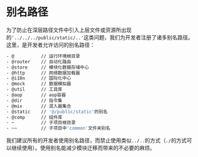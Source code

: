 
<Meta title="框架/核心（Core）/别名路径（alias）" />

# 别名路径

为了防止在深层路径文件中引入上层文件或资源所出现的`'../../../public/static/..'`这类问题，我们为开发者注册了诸多别名路径。这里，是开发者允许访问的别名路径：

```sh
- @          // 运行环境根目录
- @router    // 自动化路由
- @store     // 模块化数据存储中心
- @http      // 网络数据加载器
- @i18n      // 国际化中心
- @mock      // 数据模拟器
- @util      // 工具库
- @aop       // aop容器
- @dir       // 指令集
- @mix       // 混入器集合
- @static    // '@/public/static'的别名
- @comp      // 组件库
- ~          // 子项目根目录
- ~~         // 子项目中'common'文件夹别名
```

我们建议所有的开发者使用别名路径，而禁止使用类似`../..`的方式（`./`的方式可以继续使用）。使用别名能减少模块迁移而带来的不必要的麻烦。
